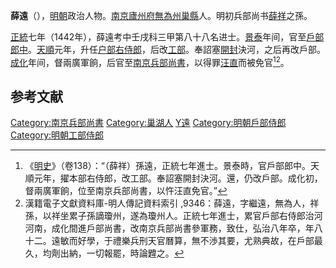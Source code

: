 '''薛遠'''（{{bd|1414年||1495年}}），[[明朝|明朝]]政治人物。[[南京|南京]][[廬州府|廬州府]][[無為州|無為州]][[巢縣|巢縣]]人。明初兵部尚书[[薛祥|薛祥]]之孫。

[[正统_(年号)|正統]]七年（1442年），薛遠考中壬戌科三甲第八十八名进士。[[景泰_(明朝)|景泰]]年间，官至[[戶部|戶部]][[郎中|郎中]]。[[天顺_(明朝)|天順]]元年，升任[[户部侍郎|户部右侍郎]]，后改[[工部|工部]]。奉詔塞[[開封|開封]]決河，之后再改戶部。[[成化|成化]]年间，督兩廣軍餉，后官至[[南京|南京]][[兵部尚書|兵部尚書]]，以得罪[[汪直_(宦官)|汪直]]而被免官<ref>《[[明史|明史]]》（卷138）：“（薛祥）孫遠，正統七年進士。景泰時，官戶部郎中。天順元年，擢本部右侍郎，改工部。奉詔塞開封決河。還，仍改戶部。成化初，督兩廣軍餉，位至南京兵部尚書，以忤汪直免官。”</ref><ref>漢籍電子文獻資料庫-明人傳記資料索引 ,9346：薛遠，字繼遠，無為人，祥孫，以祥坐累子孫謫瓊州，遂為瓊州人。正統七年進士，累官戶部右侍郎治河河南，成化間進戶部尚書，改南京兵部尚書參軍務，致仕，弘治八年卒，年八十二。遠敏而好學，于禮樂兵刑天官曆算，無不渉其要，尤熟典故，在戶部最久，均劑出納，一切報罷，時論韙之。	</ref>。

==参考文献==
{{wikisource|明史/卷138}}
{{Reflist}}

{{明朝人物小作品}}
{{正統七年壬戌科殿試金榜}}

{{DEFAULTSORT:Xue薛}}
[[Category:南京兵部尚書|Category:南京兵部尚書]]
[[Category:巢湖人|Category:巢湖人]]
[[Category:薛姓|Y遠]]
[[Category:明朝戶部侍郎|Category:明朝戶部侍郎]]
[[Category:明朝工部侍郎|Category:明朝工部侍郎]]